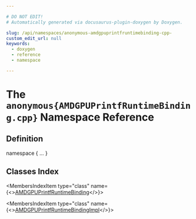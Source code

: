 ```yaml
---

# DO NOT EDIT!
# Automatically generated via docusaurus-plugin-doxygen by Doxygen.

slug: /api/namespaces/anonymous-amdgpuprintfruntimebinding-cpp-
custom_edit_url: null
keywords:
  - doxygen
  - reference
  - namespace

---
```





# The `anonymous{AMDGPUPrintfRuntimeBinding.cpp}` Namespace Reference

<DoxygenPage pluginConfig={pluginConfig}>



## Definition

<CodeBlock>namespace &#123; ... &#125;</CodeBlock>

## Classes Index

<MembersIndex>

<MembersIndexItem
  type="class"
  name={<><a href="/docs/api/classes/anonymous-namespace-amdgpuprintfruntimebinding-cpp-/amdgpuprintfruntimebinding">AMDGPUPrintfRuntimeBinding</a></>}>
</MembersIndexItem>

<MembersIndexItem
  type="class"
  name={<><a href="/docs/api/classes/anonymous-namespace-amdgpuprintfruntimebinding-cpp-/amdgpuprintfruntimebindingimpl">AMDGPUPrintfRuntimeBindingImpl</a></>}>
</MembersIndexItem>

</MembersIndex>


</DoxygenPage>
